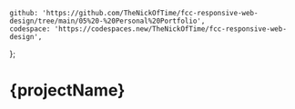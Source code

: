 	github: 'https://github.com/TheNickOfTime/fcc-responsive-web-design/tree/main/05%20-%20Personal%20Portfolio',
	codespace: 'https://codespaces.new/TheNickOfTime/fcc-responsive-web-design',
};

# {projectName}

